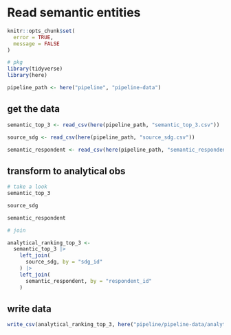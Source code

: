 # Read semantic entities

```r
knitr::opts_chunk$set(
  error = TRUE,
  message = FALSE
)
```


```r
# pkg
library(tidyverse)
library(here)

pipeline_path <- here("pipeline", "pipeline-data")

```

## get the data

```r

semantic_top_3 <- read_csv(here(pipeline_path, "semantic_top_3.csv"))

source_sdg <- read_csv(here(pipeline_path, "source_sdg.csv"))

semantic_respondent <- read_csv(here(pipeline_path, "semantic_respondent.csv"))

```

## transform to analytical obs

```r

# take a look
semantic_top_3 

source_sdg

semantic_respondent


```

```r

# join 

analytical_ranking_top_3 <- 
  semantic_top_3 |>
    left_join(
      source_sdg, by = "sdg_id"
    ) |>
    left_join(
      semantic_respondent, by = "respondent_id"
    )

```


## write data

```r

write_csv(analytical_ranking_top_3, here("pipeline/pipeline-data/analytical_ranking_top_3.csv"))

```